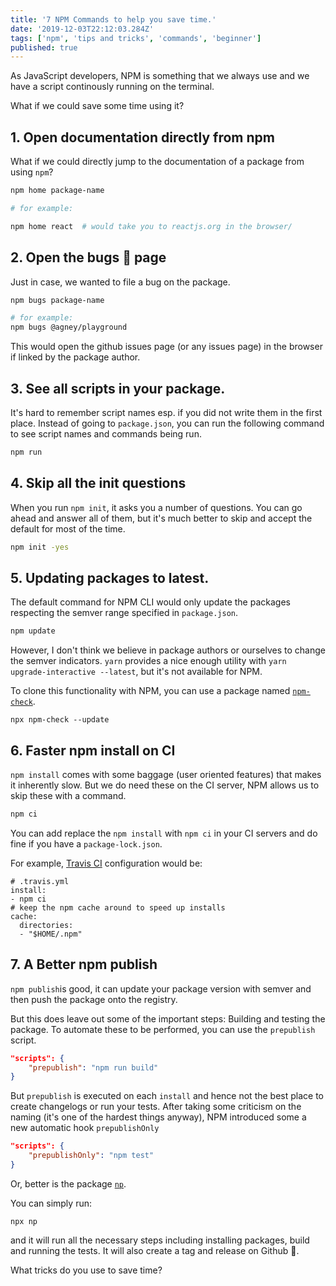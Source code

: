 ```yaml
---
title: '7 NPM Commands to help you save time.'
date: '2019-12-03T22:12:03.284Z'
tags: ['npm', 'tips and tricks', 'commands', 'beginner']
published: true
---
```


As JavaScript developers, NPM is something that we always use and we have a script continously running on the terminal.

What if we could save some time using it?

## 1. Open documentation directly from npm

What if we could directly jump to the documentation of a package from using `npm`?

```bash
npm home package-name

# for example:

npm home react  # would take you to reactjs.org in the browser/
```

## 2. Open the bugs 🐛 page

Just in case, we wanted to file a bug on the package.

```bash
npm bugs package-name

# for example:
npm bugs @agney/playground
```

This would open the github issues page (or any issues page) in the browser if linked by the package author.

## 3. See all scripts in your package.

It's hard to remember script names esp. if you did not write them in the first place. Instead of going to `package.json`, you can run the following command to see script names and commands being run.

```bash
npm run
```

## 4. Skip all the init questions

When you run `npm init`, it asks you a number of questions. You can go ahead and answer all of them, but it's much better to skip and accept the default for most of the time.

```bash
npm init -yes
```

## 5. Updating packages to latest.

The default command for NPM CLI would only update the packages respecting the semver range specified in `package.json`.

```bash
npm update
```

However, I don't think we believe in package authors or ourselves to change the semver indicators. `yarn` provides a nice enough utility with `yarn upgrade-interactive --latest`, but it's not available for NPM.

To clone this functionality with NPM, you can use a package named [`npm-check`](https://www.npmjs.com/package/npm-check).

```
npx npm-check --update
```

## 6. Faster npm install on CI

`npm install` comes with some baggage (user oriented features) that makes it inherently slow. But we do need these on the CI server, NPM allows us to skip these with a command.

```bash
npm ci
```

You can add replace the `npm install` with `npm ci` in your CI servers and do fine if you have a `package-lock.json`.

For example, [Travis CI](https://travis-ci.org/) configuration would be:

```
# .travis.yml
install:
- npm ci
# keep the npm cache around to speed up installs
cache:
  directories:
  - "$HOME/.npm"
```

## 7. A Better npm publish

`npm publish`is good, it can update your package version with semver and then push the package onto the registry.

But this does leave out some of the important steps: Building and testing the package. To automate these to be performed, you can use the `prepublish` script.

```json
"scripts": {
    "prepublish": "npm run build"
}
```

But `prepublish` is executed on each `install` and hence not the best place to create changelogs or run your tests. After taking some criticism on the naming (it's one of the hardest things anyway), NPM introduced some a new automatic hook `prepublishOnly`

```json
"scripts": {
    "prepublishOnly": "npm test"
}
```

Or, better is the package [`np`](https://github.com/sindresorhus/np).

You can simply run:

```
npx np
```

and it will run all the necessary steps including installing packages, build and running the tests. It will also create a tag and release on Github 💌.

>

What tricks do you use to save time?
